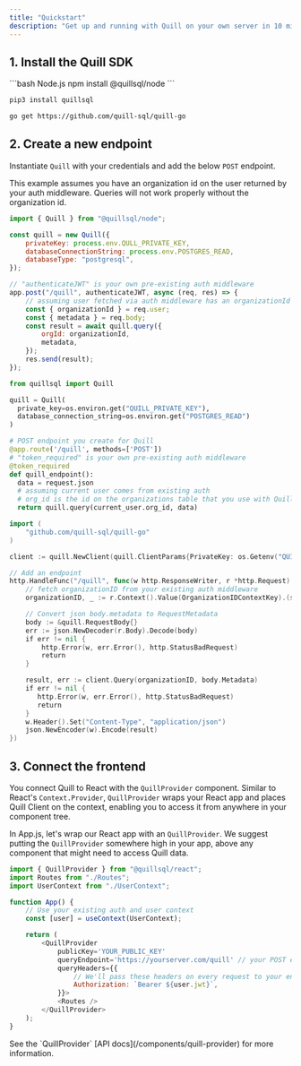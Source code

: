 ```yaml
---
title: "Quickstart"
description: "Get up and running with Quill on your own server in 10 minutes"
---
```


## 1. Install the Quill SDK

<CodeGroup>
```bash Node.js
npm install @quillsql/node
```

```bash Python
pip3 install quillsql
```

```bash Go
go get https://github.com/quill-sql/quill-go
```

</CodeGroup>

## 2. Create a new endpoint

Instantiate `Quill` with your credentials and add the below `POST` endpoint.

<Info>
	This example assumes you have an organization id on the user returned by your
	auth middleware. Queries will not work properly without the organization id.
</Info>

<CodeGroup>

```js Node
import { Quill } from "@quillsql/node";

const quill = new Quill({
	privateKey: process.env.QULL_PRIVATE_KEY,
	databaseConnectionString: process.env.POSTGRES_READ,
	databaseType: "postgresql",
});

// "authenticateJWT" is your own pre-existing auth middleware
app.post("/quill", authenticateJWT, async (req, res) => {
	// assuming user fetched via auth middleware has an organizationId
	const { organizationId } = req.user;
	const { metadata } = req.body;
	const result = await quill.query({
		orgId: organizationId,
		metadata,
	});
	res.send(result);
});
```

```python Python
from quillsql import Quill

quill = Quill(
  private_key=os.environ.get("QUILL_PRIVATE_KEY"),
  database_connection_string=os.environ.get("POSTGRES_READ")
)

# POST endpoint you create for Quill
@app.route('/quill', methods=['POST'])
# "token_required" is your own pre-existing auth middleware
@token_required
def quill_endpoint():
  data = request.json
  # assuming current user comes from existing auth
  # org_id is the id on the organizations table that you use with Quill (ex: organizations, businesses, companies, stores etc)
  return quill.query(current_user.org_id, data)
```

```go Go
import (
    "github.com/quill-sql/quill-go"
)

client := quill.NewClient(quill.ClientParams{PrivateKey: os.Getenv("QUILL_PRIVATE_KEY"), DatabaseConnectionString: os.Getenv("POSTGRES_READ")})

// Add an endpoint
http.HandleFunc("/quill", func(w http.ResponseWriter, r *http.Request) {
    // fetch organizationID from your existing auth middleware
    organizationID, _ := r.Context().Value(OrganizationIDContextKey).(string)

    // Convert json body.metadata to RequestMetadata
    body := &quill.RequestBody{}
    err := json.NewDecoder(r.Body).Decode(body)
    if err != nil {
        http.Error(w, err.Error(), http.StatusBadRequest)
        return
    }

    result, err := client.Query(organizationID, body.Metadata)
    if err != nil {
       http.Error(w, err.Error(), http.StatusBadRequest)
       return
    }
    w.Header().Set("Content-Type", "application/json")
    json.NewEncoder(w).Encode(result)
})
```

</CodeGroup>

## 3. Connect the frontend

You connect Quill to React with the `QuillProvider` component. Similar to React's `Context.Provider`, `QuillProvider` wraps your React app and places Quill Client on the context, enabling you to access it from anywhere in your component tree.

In App.js, let's wrap our React app with an `QuillProvider`. We suggest putting the `QuillProvider` somewhere high in your app, above any component that might need to access Quill data.

```js App.js
import { QuillProvider } from "@quillsql/react";
import Routes from "./Routes";
import UserContext from "./UserContext";

function App() {
	// Use your existing auth and user context
	const [user] = useContext(UserContext);

	return (
		<QuillProvider
			publicKey='YOUR_PUBLIC_KEY'
			queryEndpoint='https://yourserver.com/quill' // your POST endpoint
			queryHeaders={{
				// We'll pass these headers on every request to your endpoint
				Authorization: `Bearer ${user.jwt}`,
			}}>
			<Routes />
		</QuillProvider>
	);
}
```

<Tip>
	See the `QuillProvider` [API docs](/components/quill-provider) for more
	information.
</Tip>
